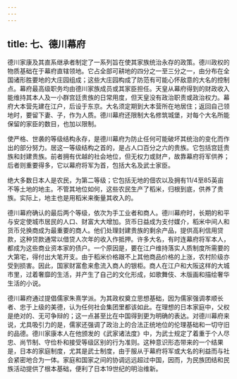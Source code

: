 ```yaml
---
---
---
```

title: 七、德川幕府
---



德川家康及其直系继承者制定了一系列旨在使其家族统治永存的政策。德川政权的物质基础在于幕府直辖领地。它占全部可耕地的四分之一至三分之一，由分布在全国诸形胜要地的大庄园组成；这些大庄园构成了防范有可能心怀敌意的大名的控制点。幕府最高级职务均由德川家族成员或其家臣担任。天皇从幕府得到的财政收入能维持其本人及一小群宫廷贵族的日常用度，但天皇没有政治职责或政治权力。幕府大本营先建在江户，后设于东京。大名须定期到大本营所在地居住；返回自己领地时，要留下妻、子，作为人质。德川幕府还限制大名修筑城堡，对每个大名所能保留的家臣的数目，也加以限制。

使严格、世袭的等级结构永存，是德川幕府为防止任何可能破坏其统治的变化而作出的部分努力。居这一等级结构之首的，是占人口百分之六的贵族。它包括宫廷贵族和封建贵族。前者拥有优越的社会地位，但无权力或财产，故靠幕府将军供养；后者则重要得多，它以幕府将军为首，包括大名及武士家臣。

绝大多数日本人是农民，为第二等级；它包括无地的佃农以及拥有11/4至85英亩不等土地的地主。不管其地位如何，这些农民生产了稻米，归根到底，供养了贵族。实际上，地主也是用稻米来衡量其收入的。

德川幕府确认的最后两个等级，依次为手工业者和商人。德川幕府时，长期的和平与安定使城市居民的人口、财富大大增加。货币日益成为支付媒介，稻米中间人和货币兑换商成为最重要的商人。他们处理封建贵族的剩余产品，提供高利信用贷款，这种贷款通常以借贷人次年的收入作抵押。许多大名，有时连幕府将军本人，都成为这些商业资本家的债户。一个原因是，要在江户维持落实人质制度所需要的大第宅，得付出大笔开支。由于稻米价格跟不上其他商品价格的上涨，农村阶级亦受到损害。因此，国家财富愈来愈流入商人的银柜。商人在江户和大阪这样的大城市里，过着奢靡的生活，并产生了自己的文化形成，如歌舞伎、木版画和描绘奢华生活的小说。

德川幕府通过提倡儒家朱熹学派。为其政权奠立思想基础，因为儒家强调孝顺长者、忠于上级的美德，认为任何社会集团里都该如此。在理想的日本家庭中，父权是绝对的、无可争辩的；这一点甚至比在中国得到更为明确的表达。对德川幕府来说，尤具吸引力的是，儒家还强调了政治上的合法正统地位的伦理基础和一切守旧的品德。德川家康本人在他颁发的《武家诸法度》中，为武士规定了着重于个人尽忠、尚节制、守俭朴和接受等级区别的行为准则。这种意识形态带来的一个结果是，日本的家庭制度，尤其是武士制度，由于服从于幕府将军或大名的利益而与社会紧密地合为一体。家庭和国家之间的协调远远超过中国，因而，为民族团结和民族活动提供了根本基础，便利了日本19世纪的明治维新。